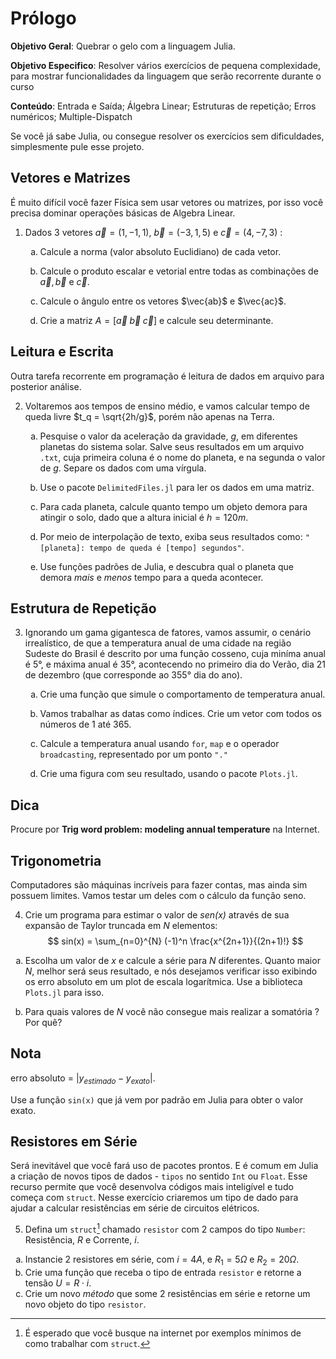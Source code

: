 # Prólogo


**Objetivo Geral**: Quebrar o gelo com a linguagem Julia.

**Objetivo Especifico**: Resolver vários exercícios de pequena complexidade, para mostrar funcionalidades da linguagem que serão recorrente durante o curso

**Conteúdo**: Entrada e Saída; Álgebra Linear; Estruturas de repetição; Erros numéricos; Multiple-Dispatch

Se você já sabe Julia, ou consegue resolver os exercícios sem dificuldades, simplesmente pule esse projeto.

## Vetores e Matrizes
É muito difícil você fazer Física sem usar vetores ou matrizes, por isso você precisa dominar operações básicas de Algebra Linear.

1. Dados 3 vetores  $\vec{a} = (1,-1,1)$,  $\vec{b} = (-3,1,5)$ e $\vec{c} = (4,-7,3)$ \footnote{Valores copiados de \cite{p1_ex2}} :

    a. Calcule a norma (valor absoluto Euclidiano) de cada vetor.

    a. Calcule o produto escalar e vetorial entre todas as combinações de  $\vec{a},\vec{b}$ e $\vec{c}$.

    a. Calcule o ângulo entre os vetores $\vec{ab}$ e $\vec{ac}$.

    a. Crie a matriz $A = [\vec{a}\; \vec{b}\; \vec{c}]$ e calcule seu determinante.




## Leitura e Escrita

Outra tarefa recorrente em programação é leitura de dados em arquivo para posterior análise.

2. Voltaremos aos tempos de ensino médio, e vamos calcular tempo de queda livre $t_q = \sqrt{2h/g}$, porém não apenas na Terra.

    a. Pesquise o valor da aceleração da gravidade, $g$, em diferentes planetas do sistema solar. Salve seus resultados em um arquivo `.txt`, cuja primeira coluna é o nome do planeta, e na segunda o valor de $g$. Separe os dados com uma vírgula.

    a. Use o pacote `DelimitedFiles.jl` para ler os dados em uma matriz.

    a. Para cada planeta, calcule quanto tempo um objeto demora para atingir o solo, dado que a altura inicial é $h=120 m$.

    a. Por meio de interpolação de texto, exiba seus resultados como: `"[planeta]: tempo de queda é [tempo] segundos"`.

    a. Use funções padrões de Julia, e descubra qual o planeta que demora *mais* e *menos* tempo para a queda acontecer.



## Estrutura de Repetição

3. Ignorando um gama gigantesca de fatores, vamos assumir, o cenário irrealístico, de que a temperatura anual de uma cidade na região Sudeste do Brasil é descrito por uma função cosseno, cuja miníma anual é 5°, e máxima anual é 35°, acontecendo no primeiro dia do Verão, dia 21 de dezembro (que corresponde ao 355° dia do ano).

    a. Crie uma função que simule o comportamento de temperatura anual.

    a. Vamos trabalhar as datas como índices. Crie um vetor com todos os números de 1 até 365.

    a. Calcule a temperatura anual usando `for`, `map` e o operador `broadcasting`, representado por um ponto `"."`

    a. Crie uma figura com seu resultado, usando o pacote `Plots.jl`.


::: callout-tip
## Dica
Procure por **Trig word problem: modeling annual temperature** na Internet.
:::


## Trigonometria

Computadores são máquinas incríveis para fazer contas, mas ainda sim possuem limites. Vamos testar um deles com o cálculo da função seno.

4. Crie um programa para estimar o valor  de *sen(x)* através de sua expansão de Taylor truncada em $N$ elementos:
    $$
       sin(x) = \sum_{n=0}^{N} (-1)^n \frac{x^{2n+1}}{(2n+1)!}
    $$
  a. Escolha um valor de $x$ e calcule a série para $N$ diferentes. Quanto maior $N$, melhor será seus resultado, e nós desejamos verificar isso exibindo os erro absoluto  em um plot de escala logarítmica. Use a biblioteca `Plots.jl` para isso.

  a. Para quais valores de $N$ você não consegue mais realizar a somatória ? Por quê?


::: callout-note
## Nota
erro absoluto = $|y_{estimado} - y_{exato}|$.

Use a função `sin(x)` que já vem por padrão em Julia para obter o valor exato.
:::

## Resistores em Série

Será inevitável que você fará uso de pacotes prontos. E é comum em Julia a criação de novos tipos de dados - `tipos` no sentido `Int` ou `Float`. Esse recurso permite que você desenvolva códigos mais inteligível e tudo começa com `struct`. Nesse exercício criaremos um tipo de dado para ajudar a calcular resistências em série de circuitos elétricos.

5. Defina um `struct`^[É esperado que você busque na internet por exemplos mínimos de como trabalhar com `struct`.] chamado `resistor` com 2 campos do tipo `Number`: Resistência, $R$ e Corrente, $i$.
  a. Instancie 2 resistores em série, com $i = 4A$, e $R_1 = 5\Omega$ e $R_2 = 20\Omega$.
  a. Crie uma função que receba o tipo de entrada `resistor` e retorne a tensão $U = R\cdot i$.
  a. Crie um novo *método* que some 2 resistências em série e retorne um novo objeto do tipo `resistor`.
